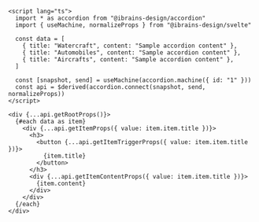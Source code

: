 ```svelte
<script lang="ts">
  import * as accordion from "@ibrains-design/accordion"
  import { useMachine, normalizeProps } from "@ibrains-design/svelte"

  const data = [
    { title: "Watercraft", content: "Sample accordion content" },
    { title: "Automobiles", content: "Sample accordion content" },
    { title: "Aircrafts", content: "Sample accordion content" },
  ]

  const [snapshot, send] = useMachine(accordion.machine({ id: "1" }))
  const api = $derived(accordion.connect(snapshot, send, normalizeProps))
</script>

<div {...api.getRootProps()}>
  {#each data as item}
    <div {...api.getItemProps({ value: item.item.title })}>
      <h3>
        <button {...api.getItemTriggerProps({ value: item.item.title })}>
          {item.title}
        </button>
      </h3>
      <div {...api.getItemContentProps({ value: item.item.title })}>
        {item.content}
      </div>
    </div>
  {/each}
</div>
```

